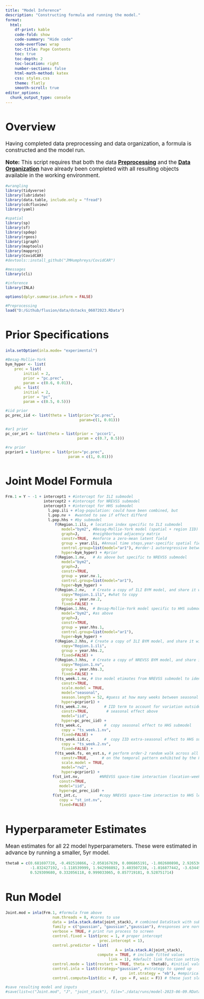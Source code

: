```yaml
---
title: "Model Inference"
description: "Constructing formula and running the model."
format:
  html:
    df-print: kable
    code-fold: show
    code-summary: "Hide code"
    code-overflow: wrap
    toc-title: Page Contents
    toc: true
    toc-depth: 2
    toc-location: right
    number-sections: false
    html-math-method: katex
    css: styles.css
    theme: flatly
    smooth-scroll: true
editor_options: 
  chunk_output_type: console
---
```


```{=html}
<style type="text/css">

body, td {
   font-size: 13pt;
}
code.r{
  font-size: 9pt;
}
pre {
  font-size: 11pt
}
</style>
```
# Overview

Having completed data preprocessing and data organization, a formula is constructed and the model run.

**Note:** This script requires that both the data [**Preprocessing**](https://jmhumphreys.github.io/flusion/construction/preprocessing/preprocessing.html) and the [**Data Organization**](https://jmhumphreys.github.io/flusion/construction/organize/organize.html) have already been completed with all resulting objects available in the working environment.

```r
#wrangling
library(tidyverse)
library(lubridate)
library(data.table, include.only = "fread")
library(cdcfluview)
library(yaml)

#spatial
library(sp)
library(sf)
library(spdep)
library(rgeos)
library(igraph)
library(maptools)
library(mapproj)
library(CovidCAR)
#devtools::install_github("JMHumphreys/CovidCAR")

#messages
library(cli)

#inference
library(INLA)

options(dplyr.summarise.inform = FALSE)

#Preprocessing  
load("D:/Github/flusion/data/dstacks_06072023.RData")
```

# Prior Specifications
```r
inla.setOption(inla.mode= "experimental")

#Besag-Mollie-York
bym_hyper <- list(
    prec = list(
        initial = 2, 
        prior = "pc.prec",
        param = c(0.6, 0.01)),
    phi = list(
        initial = 2, 
        prior = "pc",
        param = c(0.5, 0.5)))

#iid prior
pc_prec_iid <- list(theta = list(prior="pc.prec", 
                                 param=c(1, 0.01)))

#ar1 prior
pc_cor_ar1 <- list(theta = list(prior = 'pccor1', 
                                param = c(0.7, 0.5)))

#rw prior
pcprior1 = list(prec = list(prior="pc.prec", 
                            param = c(1, 0.01)))

```

# Joint Model Formula  
```r
Frm.1 = Y ~ -1 + intercept1 + #intercept for ILI submodel
                 intercept2 + #intercept for NREVSS submodel
                 intercept3 + #intercept for HHS submodel
                   l.pop.ili + #log-population: could have been combined, but
                   l.pop.nv +  #wanted to see if effect differd   
                   l.pop.hhs + #by submodel
                      f(Region.1.ili, # location index specific to ILI submodel
                         model="bym2", #Besag-Mollie-York model (spatial + region IID)
                         graph=J,      #neighborhood adjacency matrix
                         constr=TRUE,  #enforce a zero-mean latent field
                         group = year.ili, #Annual time steps,year-specific spatial fields
                         control.group=list(model="ar1"), #order-1 autoregressive between annual fields
                         hyper=bym_hyper) + #prior
                      f(Region.1.nv,   # As above but specific to NREVSS submodel
                         model="bym2",
                         graph=J,
                         constr=TRUE,
                         group = year.nv.1, 
                         control.group=list(model="ar1"),
                         hyper=bym_hyper) + 
                      f(Region.2.nv,   # Create a copy of ILI BYM model, and share it with NREVSS submodel
                         copy="Region.1.ili", #what to copy
                         group = year.nv.2,
                         fixed=FALSE) +
                      f(Region.1.hhs,  # Besag-Mollie-York model specific to HHS submodel
                         model="bym2", #as above
                         graph=J,
                         constr=TRUE, 
                         group = year.hhs.1,
                         control.group=list(model="ar1"),
                         hyper=bym_hyper) + 
                      f(Region.2.hhs, # Create a copy of ILI BYM model, and share it with HHS submodel
                         copy="Region.1.ili",
                         group = year.hhs.2,
                         fixed=FALSE) +
                      f(Region.3.hhs,  # Create a copy of NREVSS BYM model, and share it with HHS submodel
                         copy="Region.1.nv",
                         group = year.hhs.3,
                         fixed=FALSE) + 
                      f(ts_week.1.nv, # Use model etimates from NREVSS submodel to identify seasonality          
                         constr=TRUE,
                         scale.model = TRUE,
                         model="seasonal",
                         season.length = 52, #guess at how many weeks between seasonal cycles
                         hyper=pcprior1) +
                      f(ts_week.2.nv,       # IID term to account for variation outside of          
                         constr=TRUE,        # seasonal effect above
                         model="iid",
                         hyper=pc_prec_iid) +
                      f(ts_week.c,          #  copy seasonal effect to HHS submodel
                         copy = "ts_week.1.nv",
                         fixed=FALSE) +
                      f(ts_week.iid.c,      #  copy IID extra-seasonal effect to HHS submodel
                         copy = "ts_week.2.nv",
                         fixed=FALSE) +
                      f(ts_week.fs, en_est.s, # perform order-2 random walk across all levels based         
                         constr=TRUE,      # on the temporal pattern exhibited by the FluSurv data
                         scale.model = TRUE,
                         model="rw2",
                         hyper=pcprior1) +
                     f(st_int.nv,         #NREVSS space-time interaction (location-week)      
                        constr=TRUE,
                        model="iid",
                        hyper=pc_prec_iid) +
                     f(st_int.c,          #copy NREVSS space-time interaction to HHS level
                        copy = "st_int.nv",
                        fixed=FALSE)
```

# Hyperparameter Estimates  
Mean estimates for all 22 model hyperparameters.  These were estimated in advance by running a smaller, 5yr model.
```r
theta8 = c(0.681697728, -0.492510866, -2.058167639, 0.006865191, -1.002600890, 2.926536468, -0.321834109, 0.153080825, 1.959042282,
           -1.832427192, -1.118539999, 1.942998892, 3.403507238, -1.016877442, -3.634452225, -0.407023837, -0.023686173,
           0.529309680, 0.332056118, 0.999033065, 0.857719181, 0.528751714)
```

# Run Model 
```r

Joint.mod = inla(Frm.1, #formula from above
      				 num.threads = 8, #cores to use
      				 data = inla.stack.data(joint_stack), # combined DataStack with substacks for all submodels
      				 family = c("gaussian", "gaussian","gaussian"), #responses are normal
      				 verbose = TRUE, # print run process to screen
      				 control.fixed = list(prec = 1, # proper intercept
      									  prec.intercept = 1), 
      				 control.predictor = list(
      											 A = inla.stack.A(joint_stack), 
      									 compute = TRUE, # include fitted values
      										  link = 1), #default link function settings
      				 control.mode = list(restart = TRUE, theta = theta8), #initial values above
      				 control.inla = list(strategy="gaussian", #strategy to speed up
      											       int.strategy = "eb"), #empirical Bayes (based on modes)
      				 control.compute=list(dic = F, cpo = F, waic = F)) # these just slow the run down

#save resulting model and inputs  
#save(list=c("Joint.mod", "J", "joint_stack"), file="./data/runs/model-2023-06-09.RData", version = 2)
```
